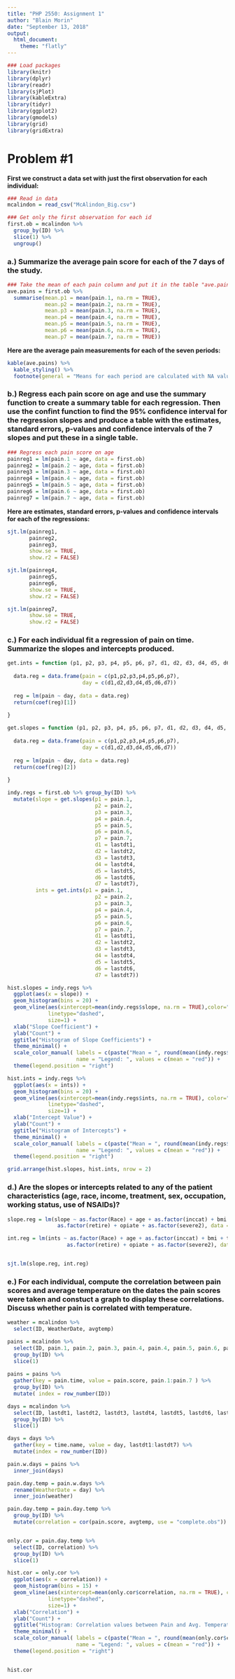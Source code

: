 ```yaml
---
title: "PHP 2550: Assignment 1"
author: "Blain Morin"
date: "September 13, 2018"
output: 
  html_document:
    theme: "flatly"
---
```


```r

### Load packages
library(knitr)
library(dplyr)
library(readr)
library(sjPlot)
library(kableExtra)
library(tidyr)
library(ggplot2)
library(gmodels)
library(grid)
library(gridExtra)

```


# Problem #1

**First we construct a data set with just the first observation for each individual:**

```r

### Read in data
mcalindon = read_csv("McAlindon_Big.csv")

```

```r

### Get only the first observation for each id
first.ob = mcalindon %>%
  group_by(ID) %>%
  slice(1) %>%
  ungroup()

```

### a.) Summarize the average pain score for each of the 7 days of the study.

```r

### Take the mean of each pain column and put it in the table "ave.pains"
ave.pains = first.ob %>%
  summarise(mean.p1 = mean(pain.1, na.rm = TRUE),
            mean.p2 = mean(pain.2, na.rm = TRUE),
            mean.p3 = mean(pain.3, na.rm = TRUE),
            mean.p4 = mean(pain.4, na.rm = TRUE),
            mean.p5 = mean(pain.5, na.rm = TRUE),
            mean.p6 = mean(pain.6, na.rm = TRUE),
            mean.p7 = mean(pain.7, na.rm = TRUE))

```

**Here are the average pain measurements for each of the seven periods:**

```r
kable(ave.pains) %>%
  kable_styling() %>% 
  footnote(general = "Means for each period are calculated with NA values removed.")
```

### b.) Regress each pain score on age and use the summary function to create a summary table for each regression. Then use the confint function to find the 95% confidence interval for the regression slopes and produce a table with the estimates, standard errors, p-values and confidence intervals of the 7 slopes and put these in a single table.

```r

### Regress each pain score on age
painreg1 = lm(pain.1 ~ age, data = first.ob)
painreg2 = lm(pain.2 ~ age, data = first.ob)
painreg3 = lm(pain.3 ~ age, data = first.ob)
painreg4 = lm(pain.4 ~ age, data = first.ob)
painreg5 = lm(pain.5 ~ age, data = first.ob)
painreg6 = lm(pain.6 ~ age, data = first.ob)
painreg7 = lm(pain.7 ~ age, data = first.ob)

```

**Here are estimates, standard errors, p-values and confidence intervals for each of the regressions:**

```r
sjt.lm(painreg1,
       painreg2,
       painreg3,
       show.se = TRUE,
       show.r2 = FALSE)

sjt.lm(painreg4,
       painreg5,
       painreg6,
       show.se = TRUE,
       show.r2 = FALSE)

sjt.lm(painreg7,
       show.se = TRUE,
       show.r2 = FALSE)
```

### c.) For each individual fit a regression of pain on time. Summarize the slopes and intercepts produced. 

```r

get.ints = function (p1, p2, p3, p4, p5, p6, p7, d1, d2, d3, d4, d5, d6, d7) {
  
  data.reg = data.frame(pain = c(p1,p2,p3,p4,p5,p6,p7),
                        day = c(d1,d2,d3,d4,d5,d6,d7))
  
  reg = lm(pain ~ day, data = data.reg)
  return(coef(reg)[1])
  
}

get.slopes = function (p1, p2, p3, p4, p5, p6, p7, d1, d2, d3, d4, d5, d6, d7) {
  
  data.reg = data.frame(pain = c(p1,p2,p3,p4,p5,p6,p7),
                        day = c(d1,d2,d3,d4,d5,d6,d7))
  
  reg = lm(pain ~ day, data = data.reg)
  return(coef(reg)[2])
  
}

indy.regs = first.ob %>% group_by(ID) %>%
  mutate(slope = get.slopes(p1 = pain.1,
                            p2 = pain.2,
                            p3 = pain.3,
                            p4 = pain.4,
                            p5 = pain.5,
                            p6 = pain.6,
                            p7 = pain.7,
                            d1 = lastdt1,
                            d2 = lastdt2,
                            d3 = lastdt3,
                            d4 = lastdt4,
                            d5 = lastdt5,
                            d6 = lastdt6,
                            d7 = lastdt7),
         ints = get.ints(p1 = pain.1,
                            p2 = pain.2,
                            p3 = pain.3,
                            p4 = pain.4,
                            p5 = pain.5,
                            p6 = pain.6,
                            p7 = pain.7,
                            d1 = lastdt1,
                            d2 = lastdt2,
                            d3 = lastdt3,
                            d4 = lastdt4,
                            d5 = lastdt5,
                            d6 = lastdt6,
                            d7 = lastdt7))

hist.slopes = indy.regs %>%
  ggplot(aes(x = slope)) + 
  geom_histogram(bins = 20) +
  geom_vline(aes(xintercept=mean(indy.regs$slope, na.rm = TRUE),color="mean"),
             linetype="dashed",
             size=1) +
  xlab("Slope Coefficient") +
  ylab("Count") +
  ggtitle("Histogram of Slope Coefficients") +
  theme_minimal() +
  scale_color_manual( labels = c(paste("Mean = ", round(mean(indy.regs$slope, na.rm = TRUE), digits = 3))), 
                      name = "Legend: ", values = c(mean = "red")) +
  theme(legend.position = "right")

hist.ints = indy.regs %>%
  ggplot(aes(x = ints)) + 
  geom_histogram(bins = 20) +
  geom_vline(aes(xintercept=mean(indy.regs$ints, na.rm = TRUE), color="mean"),
             linetype="dashed",
             size=1) +
  xlab("Intercept Value") +
  ylab("Count") +
  ggtitle("Histogram of Intercepts") +
  theme_minimal() +
  scale_color_manual( labels = c(paste("Mean = ", round(mean(indy.regs$ints, na.rm = TRUE), digits = 3))), 
                      name = "Legend: ", values = c(mean = "red")) +
  theme(legend.position = "right")

grid.arrange(hist.slopes, hist.ints, nrow = 2)

```

### d.) Are the slopes or intercepts related to any of the patient characteristics (age, race, income, treatment, sex,  occupation, working status, use of NSAIDs)?

```r

slope.reg = lm(slope ~ as.factor(Race) + age + as.factor(inccat) + bmi + treat + as.factor(sex) + nsaid +
                as.factor(retire) + opiate + as.factor(severe2), data = indy.regs)

int.reg = lm(ints ~ as.factor(Race) + age + as.factor(inccat) + bmi + treat + as.factor(sex) + nsaid +
                   as.factor(retire) + opiate + as.factor(severe2), data = indy.regs)


sjt.lm(slope.reg, int.reg)

```

### e.) For each individual, compute the correlation between pain scores and average temperature on the dates the pain scores were taken and constuct a graph to display these correlations. Discuss whether pain is correlated with temperature.

```r

weather = mcalindon %>%
  select(ID, WeatherDate, avgtemp)

pains = mcalindon %>%
  select(ID, pain.1, pain.2, pain.3, pain.4, pain.4, pain.5, pain.6, pain.7) %>%
  group_by(ID) %>%
  slice(1) 
  
pains = pains %>%
  gather(key = pain.time, value = pain.score, pain.1:pain.7 ) %>%
  group_by(ID) %>%
  mutate( index = row_number(ID))

days = mcalindon %>%
  select(ID, lastdt1, lastdt2, lastdt3, lastdt4, lastdt5, lastdt6, lastdt7) %>%
  group_by(ID) %>%
  slice(1)

days = days %>%
  gather(key = time.name, value = day, lastdt1:lastdt7) %>%
  mutate(index = row_number(ID))

pain.w.days = pains %>%
  inner_join(days)

pain.day.temp = pain.w.days %>%
  rename(WeatherDate = day) %>%
  inner_join(weather)

pain.day.temp = pain.day.temp %>%
  group_by(ID) %>%
  mutate(correlation = cor(pain.score, avgtemp, use = "complete.obs"))


only.cor = pain.day.temp %>%
  select(ID, correlation) %>%
  group_by(ID) %>%
  slice(1)

hist.cor = only.cor %>%
  ggplot(aes(x = correlation)) +
  geom_histogram(bins = 15) +
  geom_vline(aes(xintercept=mean(only.cor$correlation, na.rm = TRUE), color="mean"),
             linetype="dashed",
             size=1) +
  xlab("Correlation") +
  ylab("Count") +
  ggtitle("Histogram: Correlation values between Pain and Avg. Temperature") +
  theme_minimal() +
  scale_color_manual( labels = c(paste("Mean = ", round(mean(only.cor$correlation, na.rm = TRUE), digits = 3))), 
                      name = "Legend: ", values = c(mean = "red")) +
  theme(legend.position = "right")


hist.cor
```